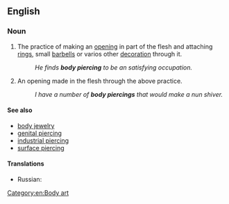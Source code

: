 ==English==
{{wikipedia}}

===Noun===
{{en-noun|sg=[[body]] [[piercing]]}}

# {{uncountable}} The practice of making an [[opening]] in part of the flesh and attaching [[ring]]s, small [[barbells]] or varios other [[decoration]] through it.
#: ''He finds '''body piercing''' to be an satisfying occupation.''
# {{countable}} An opening made in the flesh through the above practice.
#: ''I have a number of '''body piercings''' that would make a nun shiver.''

====See also====
* [[body jewelry]]
* [[genital piercing]]
* [[industrial piercing]]
* [[surface piercing]]

====Translations====
{{trans-top|the practice}}
{{trans-mid}}
{{trans-bottom}}

{{trans-top|the hole}}
* Russian: {{t+|ru|пирсинг|m|tr=pirsing|sc=Cyrl}}
{{trans-mid}}
{{trans-bottom}}

[[Category:en:Body art]]